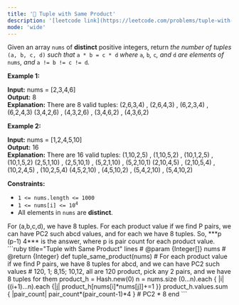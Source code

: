 ```yaml
---
title: '🧀 Tuple with Same Product'
description: '[leetcode link](https://leetcode.com/problems/tuple-with-same-product/description/)'
mode: 'wide'
---
```

<Tabs>
  <Tab title="Question" icon="circle-question" iconType="regular">
    <Card>
      <p>Given an array <code>nums</code> of <strong>distinct</strong> positive integers, return <em>the number of tuples </em><code>(a, b, c, d)</code><em> such that </em><code>a * b = c * d</code><em> where </em><code>a</code><em>, </em><code>b</code><em>, </em><code>c</code><em>, and </em><code>d</code><em> are elements of </em><code>nums</code><em>, and </em><code>a != b != c != d</code><em>.</em></p>   <p><strong class="example">Example 1:</strong></p>   <strong>Input:</strong> nums = [2,3,4,6] <br/> <strong>Output:</strong> 8 <br/> <strong>Explanation:</strong> There are 8 valid tuples: (2,6,3,4) , (2,6,4,3) , (6,2,3,4) , (6,2,4,3) (3,4,2,6) , (4,3,2,6) , (3,4,6,2) , (4,3,6,2)   <p><strong class="example">Example 2:</strong></p>   <strong>Input:</strong> nums = [1,2,4,5,10] <br/> <strong>Output:</strong> 16 <br/> <strong>Explanation:</strong> There are 16 valid tuples: (1,10,2,5) , (1,10,5,2) , (10,1,2,5) , (10,1,5,2) (2,5,1,10) , (2,5,10,1) , (5,2,1,10) , (5,2,10,1) (2,10,4,5) , (2,10,5,4) , (10,2,4,5) , (10,2,5,4) (4,5,2,10) , (4,5,10,2) , (5,4,2,10) , (5,4,10,2)    <p><strong>Constraints:</strong></p>  <ul>  <li><code>1 &lt;= nums.length &lt;= 1000</code></li>  <li><code>1 &lt;= nums[i] &lt;= 10<sup>4</sup></code></li>  <li>All elements in <code>nums</code> are <strong>distinct</strong>.</li> </ul> 
    </Card>
  </Tab>
  <Tab title="Solution" icon="lightbulb" iconType="regular" >
    <Card>
      For (a,b,c,d), we have 8 tuples. For each product value if we find P pairs, we can have PC2 such abcd values, and for each we have 8 tuples. So, ***p  (p-1)  4*** is the answer, where p is pair count for each product value.
    </Card>
  <Expandable title="code">
    <CodeGroup dropdown>
```ruby title="Tuple with Same Product" lines
# @param {Integer[]} nums
# @return {Integer}
def tuple_same_product(nums)
  # For each product value if we find P pairs, we have 8 tuples for abcd, and we can have PC2 such values
  # 120, 1; 8,15; 10,12, all are 120 product, pick any 2 pairs, and we have 8 tuples for them
  product_h = Hash.new(0)
  n = nums.size
  (0...n).each { |i| ((i+1)...n).each {|j| product_h[nums[i]*nums[j]]+=1 }}
  product_h.values.sum { |pair_count| pair_count*(pair_count-1)*4 } # PC2 * 8
end
```
    </CodeGroup>
  </Expandable>
  </Tab>
</Tabs>